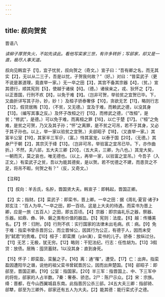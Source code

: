 ```yaml
---
---
---
```

title: 叔向贺贫
---



晋语八

*读柳子厚贺失火，不如先读此。看他写栾家三世，有许多转折；写郤家，却又是一直，极尽人事天道。*

叔向见韩宜子【1】，宜子忧贫，叔向贺之（奇文。）宣子曰：“吾有卿之名，而无其实【2】，无以从二三子，吾是以忧，子贺我何故？”（好。）对曰：“昔栾武子（更不说是甚道理，竟直举一家。）无一卒之田【3】，其宫不备其宗器【4】，（贫。）宣其德行，顺其宪则【5】，使越于诸侯【6】。（德。）诸侯亲之，戎、狄怀之【7】，以正晋国，行刑不疚【8】，以免于难【9】。（岂非可贺，举验贫之宜贺已毕。下，又曲折详写其子孙，妙，妙！）及桓子骄泰奢侈【10】，贪欲无艺【11】，略则行志【12】，假贷居贿【13】，（不贫，又无德。）宜及于难，而赖武之德，以没其身【13】。（编写其事之反。）及怀子改桓之行【15】，而修武之德，（“改桓”，是贫；“修武”，是德。）可以免于难，而离桓之罪【16】，以亡于楚【17】。（“桓”之免难，是贫之可贺，乃又及其子孙；“怀”之离罪，是不贫之可吊，若不于其身，又必于其子孙也。以上，举一家以验贫之宜贺。）夫郤昭子【18】，（又直举一家。）其富半公室【19】，其家半三军＠，（富。）恃其富宠，以泰于国【20】，（无德。）其身尸于朝【2】，其宗灭于绛【13】。（岂非可吊，举验富之宜吊已毕。下，亦作曲折。）不然，夫八郤，五大夫三卿【20】，（五大夫，三卿，为八也。）其宠大矣，一朝而灭，莫之哀也，唯无德也。（以上，再举一家，以验富之宜吊。）今吾子（入正文。）有栾武子之贫，吾以为能其德矣，是以贺。若不忧德之不建，而患货之不足，将吊不暇，何贺之有？”（反，又奇文。）

【注释】

【1】叔向：羊舌氏，名肸，晋国贤大夫。韩宣子：即韩起，晋国正卿。

【2】实；指财。【3】栾武子：即栾书，晋上卿。一卒之田：据《周礼·夏官·诸子》郑玄注：“百人为卒。”一卒之田，即一百顷。这是上大夫的待遇。而栾书为晋上卿，应是一旅（五百人）之田，即五百顷。【4】宗器：即宗庙礼乐之器，祭器、乐器。如鼎、彝、钟、磐之类有价值的器皿。【5】宪则：法度。【6】越：传播美名。【7】怀：归附。【8】行刑不疚：实行国家的法律未出毛病。疚：病。【9】免于难：指栾书曾杀晋厉公，而立晋悼公，因其行为公正，有德于人，因而未受到“弑君”的贵难。【10】桓子：即栾黡（yǎn演），栾书的儿子。骄泰：放纵过分。【11】无艺；无极，犹无穷。【12】略则：干犯法纪。行志：任性胡为。【13】3假贷：放债。居贿：囤货蓄财。1以没其身：直到身死。

【15】怀子：即栾盈，栾鬣之子。【16】离：通“罹”，遭受。【17】亡：出奔。指栾盈因遭阳华之谮，说他的祖父栾书曾弑晋厉公，因而出奔楚国。【18】郤昭子：即郤至，晋国正卿。【19】公室：指国家。【20】半三军：指晋国上、中、下三军中的将佐，郤家的人占半数。7秦：奢泰、骄恣。2尸：陈尸示众。【2】宋：宗族。绛：晋都，在今山西翼城县东南。此指晋厉公杀三郤。24五大夫三卿：指郤锜、郤犨，郤至为三卿外，郤家还有五人为大夫。【2】能其德：能行栾式子之德。
